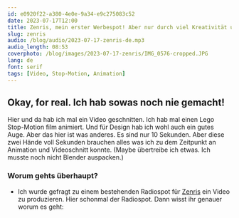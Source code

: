 ```yaml
---
id: e0920f22-a380-4e0e-9a34-e9c275083c52
date: 2023-07-17T12:00
title: Zenris, mein erster Werbespot! Aber nur durch viel Kreativität und Improvisation.
slug: zenris
audio: /blog/audio/2023-07-17-zenris-de.mp3
audio_length: 08:53
coverphoto: /blog/images/2023-07-17-zenris/IMG_0576-cropped.JPG
lang: de
font: serif
tags: [Video, Stop-Motion, Animation]
---
```


## Okay, for real. Ich hab sowas noch nie gemacht!

Hier und da hab ich mal ein Video geschnitten. Ich hab mal einen Lego Stop-Motion film animiert. Und für Design hab ich wohl auch ein gutes Auge. Aber das hier ist was anderes. Es sind nur 10 Sekunden. Aber diese zwei Hände voll Sekunden brauchen alles was ich zu dem Zeitpunkt an Animation und Videoschnitt konnte. (Maybe übertreibe ich etwas. Ich musste noch nicht Blender auspacken.)

### Worum gehts überhaupt?

* Ich wurde gefragt zu einem bestehenden Radiospot für [Zenris](https://zenris.eu/) ein Video zu produzieren.
Hier schonmal der Radiospot. Dann wisst ihr genauer worum es geht:

<Audio title="Ton Aufnahme des Radiospots von Zenris" src="/blog/images/2023-07-17-zenris/Zenris-Radiospot.mp3" />

### Einzige Wünsche:

1. Ne Schraubenpackung soll gezeigt werden. Einmal voll und einmal nur halb voll.
2. Der Ton soll genau der des Radiospots sein.

Bis auf die beiden Wünsche… kreative Freiheit!
Wobei noch ein Wunsch:

3. **Bitte bis vorgestern.** Genau genommen würden die es gerne genau in dieser Woche ausstrahlen. Wir haben Dienstag. Das find ich ein bisschen knapp. Aber I guess ich brauch ne Challenge. Und es sind doch nur fucking 10 Sekunden. Was soll schon schief gehen.

(Spoiler ich habs bis Freitag Mittag geschafft.)

Durch den Zeitdruck muss ich spätestens morgen anfangen. Also keine Zeit eine Original Packung mit Schrauben von denen aus Bayern nach Berlin schicken zu lassen. Erste ToDo also: Zum nächsten Baumarkt und eine photogene Schraubenpackung kaufen.

Die Schraubenpackungen glänzten alle! Entweder waren sie auf Plastik und so eh nicht zu gebrauchen oder die waren beschichtet bedruckt und wären so mega viel Arbeit im Video gewesen. Ich hatte nicht vor mich aus jedem Frame aus der Spiegelung rauszubearbeiten. Das glänzen sieht auch nicht so nachhaltig aus, wie deren Original-Verpackungen.
Ich zweifelte schon langsam an dem Projekt. Aber nach ewigem Suchen hab ich wohl die zwei letzten Packungen gefunden, die matt bedruck waren. Durch ein zufälliges Gespräch mit dem Marktleiter hab ich erfahren, dass letztens der Lieferrand gewechselt wurde. Also noch gerade rechtzeitig.

Mein Plan: Zuhause schnell drehen, schneiden und heute fertig werden. (Es ist Mittwoch um 18 Uhr.)

Zuhause hab ich erstmal Storyboards gezeichnet. Das macht man so doch beim Film?

### Ich hatte zwei Ideen:

**Erste:** Die Schrauben-Schachtel liegt auf dem Untergrund. Passend zum Ton wird sie in der Mitte geteilt und die Schrauben fallen raus.
In hind-sight klingt die Idee etwas blutig und bringt den Gedanken von weniger Schrauben nicht ganz rüber. Zu dem Zeitpunkt wusste ich das noch nicht. Zum Glück musste ich die zweite Idee ausprobieren, bevor ich die Schachtel zerschneiden würde.

**Zweite:** Die Schachtel steht und durch das Guckfenster sieht man wie die Schrauben weniger werden.
Das klingt einfach :) Ich stell die Box hin, lass Frame für Frame eine Schraube reinfallen und in Post dreh ich das Video um… tada!

Wie erwartet war es nicht so einfach. Die Idee der Umsetzung war zwar gut.
Aber bis ich eine Stop-Motion App fürs Handy gefunden hatte, die [Onion-Skinning](https://de.wikipedia.org/wiki/Zwiebelhaut) hat (daher mit dem Handy und keine echte Kamera) und die Manuellen-Fokus anbietet, damit dieser nicht ständig wechselt. Nach 5 Apps und na gefühlten Stunde suchen hab ich eine App gefunden, die kostenlos ist und die Bilder sogar in voller Qualität speichert. Falls wer sucht, hier: [Stop Motion Factory](https://apps.apple.com/de/app/stop-motion-factory/id1566814098)

### Zweite Möglichkeit für Kreativität: Zu wenig Schrauben!
Die Anzahl war genau was auf der Packung drauf steht. Aber damit war die Packung halt nur halb so voll.
Ich so: “Easy, dann fahr ich halt kurz eine zweite Packung hohlen.”
Zeit so: “Der Laden hat noch 3 Minuten auf.” (Mittwoch 19:57 Uhr)
Funny.

**Gut dass ich Lego da habe! 😍**
Mega schnell war der Boden höher und die Rückwand näher am Guck-Fenster. Ich hatte mehr Schrauben als in die Packung passten. :D (So funktionieren also Wunder ha ha 🥁)

*Ich hab noch versucht das Schütteln der Schachtel vom Anfang und Ende des Radiospots aufzunehmen, das das hat nicht so gut geklappt. Hier dennoch beide Aufnahmen unbearbeitet.*

<iframe width="560" height="315" src="https://www.youtube.com/embed/v6VyaF8UP-g" title="Video von den mehr werdenden Schrauben" frameborder="0" allow="accelerometer; autoplay; clipboard-write; encrypted-media; gyroscope; picture-in-picture; web-share" allowfullscreen></iframe>

<iframe width="560" height="315" src="https://www.youtube-nocookie.com/embed/n_Zvckh1Owg" title="Video vom Schrauben-Schütteln" frameborder="0" allow="accelerometer; autoplay; clipboard-write; encrypted-media; gyroscope; picture-in-picture; web-share" allowfullscreen></iframe>



## Der Analoge Teil war damit fertig! 🎉

Wir haben Donnerstag Nachmittag. Endlich konnte ich Zeit zum Schneiden finden.

Erstes Vorhaben: Alles um die Schraubenpackung weiß machen um schön einfach auf die Schachtel zu fokussieren.
Wahrscheinlich geht sowas viel einfacher. Aber meine Variante beinhaltet etwas Handarbeit: Da die Schachtel sich nur minimal bewegt (das Onion-Skinning war damit wohl doch nicht benötigt), konnte ich mit einer einfachen Maske die Box freistellen und mit einem weiß-grauen Farbverlauf das 3D des DIN-A4 Blattes nachahmen. Die Maske war mehr fidel-Arbeit als gedacht. Hat aber gut genug funktioniert. Fyi Photoshop ist mir Welten zu teuer. Daher hab ich [Affinity Photo](https://affinity.serif.com/) hierfür verwendet. *(Langsam könnte man meinen ich würde hier Produkt-Placing machen, aber für keine der erwähnten Apps bekomm ich Geld.)*

## It’s DaVinci Resolve Time!

Die Grundsätze von Videoschnitt kann ich. Und DR ist mir nicht vollkommen unbekannt. Aber mit Fusion (quasi After Effects) musst ich noch nie arbeiten und bisher handelte sich mein Videoschnitt eher um wortwörtliches Schneiden und aneinanderhängen. Heißt… It’s also Google Time!

Der Schnitt ist wohl ziemlich boring… hier in Kurzform:
Die Tonspur war das Fix-Element, also hab ich die reingeladen, das Logo ans Ende gepackt, die gesprochenen Sätze zum Ton passend angezeigt (zum Orientieren), den weiß-grauen Hintergrund auf die unterste Videospur, das Schraubenvideo an den Anfang und reversed, die Blätter Bilder mit Fusion animiert und fertig. Also sehr stark verkürzt fertig. Das alles hat mehrere Stunden gedauert.

Interessanter fand ich die Probleme auf dem Weg, die nicht einfach durch stundenlange Monotone Arbeit gelöst werden konnten:

Das Startup hat keine Lizenz die Schriftart aus deren Logo woanders als im Logo zu verwenden. Die 140€ wären für das kleine Video auch ein bisschen zuviel gewesen. Zur Graphik im Logo konnte ich, mit doch wieder stupidem Durchscrollen durch alle im System Installierten Fonts, eine passende finden. Als Kontrast zur Eckigkeit der Logo-Schrift und passend zur Rundheit der Logo-Grapfik hab ich eine San Francisco Variante gewählt. (Die Schriftart des Logos wäre btw [Brothers von Emigre](https://www.emigre.com/Fonts/Brothers))

Für die Blätter hab ich nur ein paar Bilder auf Unsplash gefunden. Mein Wunsch war eher Laubbaum und das hab ich ganze einmal gefunden. Um mehr Laubbaum Blätter und Äste auf weißem Hintergrund zu bekommen, hat ein Freund mir Adobe Firefly empfohlen. Ich hatte nur einmal kurz das Text-Generierungs-Tool davon ausprobiert, und war so semi begeistert. Mit dem ganzen AI-Hype hatte ich mehr erwartet. Bilder von Text generieren funktionierte auch nicht perfekt aber gut genug für das kurze Video.

Den weißen Hintergrund bei den Laubbaum-Ast-Bildern brauchte ich btw um die ganz einfach mit dem Blend-Mode "Darken" in den grau-weiß-Farbverlauf des Hintergrund einzufügen.

**One weird Quirk von Adobe Firefly:** Scheint so als wäre der Zufall doch nicht ganz so zufällig. Die Äste hatten die Blätter oft an exakt den gleichen Stellen.

![gif der verschiedenen aber ähnlichen Blätter](</blog/images/2023-07-17-zenris/not-so-random-leaves.gif>)

Das Schütteln des Logos am Anfang und Ende ist zwei Mal ein einfaches zur Seite und leicht rotiert und zur anderen Seite und in die andere Richtung rotiert. Beides mal die gleichen Werte. Und mit ein bisschen Easying per Hand die Animation nicht ganz so linear verlaufen lassen.

Jetzt hab ich viel geschrieben und ihr noch nicht viel gesehen. **Hier der fertige Werbespot:**

<iframe width="560" height="315" src="https://www.youtube.com/embed/FTVC5cB9-x0" title="Der fertige Werbespot für Zenris." frameborder="0" allow="accelerometer; autoplay; clipboard-write; encrypted-media; gyroscope; picture-in-picture; web-share" allowfullscreen></iframe>

*Stellt gern Fragen zum Video in den YouTube Kommentaren oder mir per Mail an [hello@thomasrosen.me](mailto:hello@thomasrosen.me).*

## Fazit

**Das Photographieren für den Stop-Motion Teil und das Compositing und Schneiden hat mir mehr Spaß gemacht als erwartet. So lange ich Kreativen Einfluss habe, hoffe ich also öfter Animieren und Schneiden zu dürfen.**

Anzumerken hätte ich noch, dass ich das Video kostenlos produziert habe. Das ist in unserem kapitalistischen Wirtschaftssystem eigentlich nie eine gute Idee. (Siehe dieses [Flussdiagramm von Jessica Hische](http://www.shouldiworkforfree.com/).) Hierbei kannte ich die Person aber sehr gut und wichtigster Faktor: Ich wusste nicht mal ob ich das hinbekomme. Ich wollte nicht für was bezahlt werden, dass ich selbst lieber in den Müll werfen würde. Nobel aber für das nächste mal weiß ich, dass ich anscheinend nicht Nichts kann und werde mich entsprechend bezahlen lassen.

Weiter Anzumerken: Viele Ideen und auch ein/zwei Mini-Wünsche konnte ich nicht umsetzten. ZB sollte das Logo des Startups auf die Pappbox gephotoshopped werden. Untern den Blättern hätte eine Vinget noch gut ausgesehen. Das Schütteln der Box am Anfang um schneller zu catchen. usw

**Ich hoffe so einen kleinen Einblick in das Behind the Scenes des kleinen Werbespots geboten haben zu können.**
